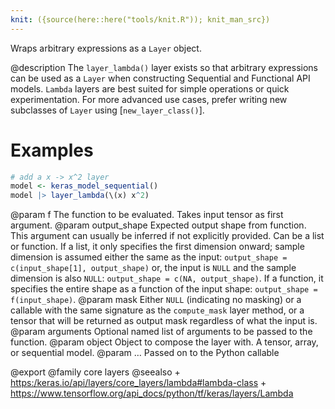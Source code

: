 ```yaml
---
knit: ({source(here::here("tools/knit.R")); knit_man_src})
---
```

Wraps arbitrary expressions as a `Layer` object.

@description
The `layer_lambda()` layer exists so that arbitrary expressions can be used
as a `Layer` when constructing Sequential
and Functional API models. `Lambda` layers are best suited for simple
operations or quick experimentation. For more advanced use cases,
prefer writing new subclasses of `Layer` using [`new_layer_class()`].


# Examples
```r
# add a x -> x^2 layer
model <- keras_model_sequential()
model |> layer_lambda(\(x) x^2)
```

@param f The function to be evaluated. Takes input tensor as first
    argument.
@param output_shape Expected output shape from function. This argument
    can usually be inferred if not explicitly provided.
    Can be a list or function. If a list, it only specifies
    the first dimension onward; sample dimension is assumed
    either the same as the input:
    `output_shape = c(input_shape[1], output_shape)` or,
    the input is `NULL` and the sample dimension is also `NULL`:
    `output_shape = c(NA, output_shape)`.
    If a function, it specifies the
    entire shape as a function of the input shape:
    `output_shape = f(input_shape)`.
@param mask Either `NULL` (indicating no masking) or a callable with the same
    signature as the `compute_mask` layer method, or a tensor
    that will be returned as output mask regardless
    of what the input is.
@param arguments Optional named list of arguments to be passed to the
    function.
@param object Object to compose the layer with. A tensor, array, or sequential model.
@param ... Passed on to the Python callable

@export
@family core layers
@seealso
+ <https:/keras.io/api/layers/core_layers/lambda#lambda-class>
+ <https://www.tensorflow.org/api_docs/python/tf/keras/layers/Lambda>

